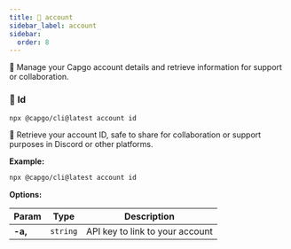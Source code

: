 ```yaml
---
title: 👤 account
sidebar_label: account
sidebar:
  order: 8
---
```


👤 Manage your Capgo account details and retrieve information for support or collaboration.

### <a id="account-id"></a> 🔹 **Id**

```bash
npx @capgo/cli@latest account id
```

🪪 Retrieve your account ID, safe to share for collaboration or support purposes in Discord or other platforms.

**Example:**

```bash
npx @capgo/cli@latest account id
```

**Options:**

| Param          | Type          | Description          |
| -------------- | ------------- | -------------------- |
| **-a,** | <code>string</code> | API key to link to your account |

